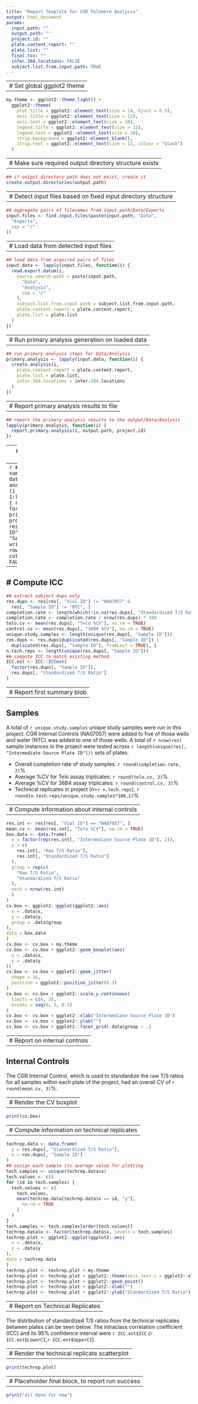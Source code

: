 ```yaml
---
title: "Report Template for CGR Telomere Analysis"
output: html_document
params:
  input.path: ""
  output.path: ""
  project.id: ""
  plate.content.report: ""
  plate.list: ""
  final.tsv: ""
  infer.384.locations: FALSE
  subject.list.from.input.path: TRUE
---
```


---
# Set global ggplot2 theme
---

```r
my.theme <- ggplot2::theme_light() +
  ggplot2::theme(
    plot.title = ggplot2::element_text(size = 14, hjust = 0.5),
    axis.title = ggplot2::element_text(size = 12),
    axis.text = ggplot2::element_text(size = 10),
    legend.title = ggplot2::element_text(size = 12),
    legend.text = ggplot2::element_text(size = 10),
    strip.background = ggplot2::element_blank(),
    strip.text = ggplot2::element_text(size = 12, colour = "black")
  )
```

---
# Make sure required output directory structure exists
---

```r
## if output directory path does not exist, create it
create.output.directories(output.path)
```


---
# Detect input files based on fixed input directory structure
---

```r
## aggregate pairs of filenames from input.path/Data/Exports
input.files <- find.input.files(paste(input.path, "Data",
  "Exports",
  sep = "/"
))
```


---
# Load data from detected input files
---

```r
## load data from acquired pairs of files
input.data <- lapply(input.files, function(i) {
  read.export.datum(i,
    source.search.path = paste(input.path,
      "Data",
      "Analysis",
      sep = "/"
    ),
    subject.list.from.input.path = subject.list.from.input.path,
    plate.content.report = plate.content.report,
    plate.list = plate.list
  )
})
```

---
# Run primary analysis generation on loaded data
---

```r
## run primary analysis steps for Data/Analysis
primary.analysis <- lapply(input.data, function(i) {
  create.analysis(i,
    plate.content.report = plate.content.report,
    plate.list = plate.list,
    infer.384.locations = infer.384.locations
  )
})
```

---
# Report primary analysis results to file
---

```r
## report the primary analysis results to the output/Data/Analysis
lapply(primary.analysis, function(i) {
  report.primary.analysis(i, output.path, project.id)
})
```

---
# Report final summary table
---
```r
## report the final summary table of combined data across primary analyses
res <- rbind()
for (i in 1:length(primary.analysis)) {
  res <- rbind(
    res,
    format.final.analysis(
      primary.analysis[[i]],
      project.id
    )
  )
}
res <- res[!is.na(res[, "Vial ID"]) &
  !is.na(res[, "Sample ID"]), ]
write.table(res,
  final.tsv,
  row.names = FALSE,
  col.names = TRUE,
  quote = FALSE,
  sep = "\t"
)
```

---
# Compute ICC
---
```r
## extract subject dups only
res.dups <- res[res[, "Vial ID"] != "NA07057" &
  res[, "Sample ID"] != "NTC", ]
completion.rate <- length(which(!is.na(res.dups[, "Standardized T/S Ratio"])))
completion.rate <- completion.rate / nrow(res.dups) * 100
telo.cv <- mean(res.dups[, "Telo %CV"], na.rm = TRUE)
control.cv <- mean(res.dups[, "36B4 %CV"], na.rm = TRUE)
unique.study.samples <- length(unique(res.dups[, "Sample ID"]))
res.dups <- res.dups[duplicated(res.dups[, "Sample ID"]) |
  duplicated(res.dups[, "Sample ID"], fromLast = TRUE), ]
n.tech.reps <- length(unique(res.dups[, "Sample ID"]))
## compute ICC to match existing method
ICC.est <- ICC::ICCest(
  factor(res.dups[, "Sample ID"]),
  res.dups[, "Standardized T/S Ratio"]
)
```

---
# Report first summary blob
---

## Samples

A total of `r unique.study.samples` unique study samples were run 
in this project. CGR Internal Controls (NA07057) were added to five
of those wells and water (NTC) was added to one of those wells.
A total of `r nrow(res)` sample instances in the project were tested
across `r length(unique(res[, "Intermediate Source Plate ID"]))`
sets of plates.

 - Overall completion rate of study samples: 
   `r round(completion.rate, 2)`%
 - Average %CV for Telo assay triplicates:
   `r round(telo.cv, 3)`%
 - Average %CV for 36B4 assay triplicates:
   `r round(control.cv, 3)`%
 - Technical replicates in project (n=`r n.tech.reps`), 
   `r round(n.tech.reps/unique.study.samples*100,1)`%

---
# Compute information about internal controls
---

```r
res.int <- res[res[, "Vial ID"] == "NA07057", ]
mean.cv <- mean(res.int[, "Telo %CV"], na.rm = TRUE)
box.data <- data.frame(
  x = factor(rep(res.int[, "Intermediate Source Plate ID"], 2)),
  y = c(
    res.int[, "Raw T/S Ratio"],
    res.int[, "Standardized T/S Ratio"]
  ),
  group = rep(c(
    "Raw T/S Ratio",
    "Standardized T/S Ratio"
  ),
  each = nrow(res.int)
  )
)
cv.box <- ggplot2::ggplot(ggplot2::aes(
  x = .data$x,
  y = .data$y,
  group = .data$group
),
data = box.data
)
cv.box <- cv.box + my.theme
cv.box <- cv.box + ggplot2::geom_boxplot(aes(
  x = .data$x,
  y = .data$y
))
cv.box <- cv.box + ggplot2::geom_jitter(
  shape = 16,
  position = ggplot2::position_jitter(0.2)
)
cv.box <- cv.box + ggplot2::scale_y_continuous(
  limits = c(0, 3),
  breaks = seq(0, 3, 0.5)
)
cv.box <- cv.box + ggplot2::xlab("Intermediate Source Plate ID")
cv.box <- cv.box + ggplot2::ylab("")
cv.box <- cv.box + ggplot2::facet_grid(.data$group ~ .)
```

---
# Report on internal controls
---

## Internal Controls

The CGR Internal Control, which is used to standardize the raw T/S ratios for all samples
within each plate of the project, had an overall CV of `r round(mean.cv, 3)`%.

---
# Render the CV boxplot
---

```r
print(cv.box)
```

---
# Compute information on technical replicates
---

```r
techrep.data <- data.frame(
  y = res.dups[, "Standardized T/S Ratio"],
  x = res.dups[, "Sample ID"]
)
## assign each sample its average value for plotting
tech.samples <- unique(techrep.data$x)
tech.values <- c()
for (id in tech.samples) {
  tech.values <- c(
    tech.values,
    mean(techrep.data[techrep.data$x == id, "y"],
      na.rm = TRUE
    )
  )
}
tech.samples <- tech.samples[order(tech.values)]
techrep.data$x <- factor(techrep.data$x, levels = tech.samples)
techrep.plot <- ggplot2::ggplot(ggplot2::aes(
  x = .data$x,
  y = .data$y
),
data = techrep.data
)
techrep.plot <- techrep.plot + my.theme
techrep.plot <- techrep.plot + ggplot2::theme(axis.text.x = ggplot2::element_blank())
techrep.plot <- techrep.plot + ggplot2::geom_point()
techrep.plot <- techrep.plot + ggplot2::xlab("")
techrep.plot <- techrep.plot + ggplot2::ylab("Standardized T/S Ratio")
```

---
# Report on Technical Replicates
---

The distribution of standardized T/S ratios from the technical replicates
between plates can be seen below. The intraclass correlation coefficient (ICC)
and its 95% confidence interval were `r ICC.est$ICC` 
(`r ICC.est$LowerCI`,`r ICC.est$UpperCI`).


---
# Render the technical replicate scatterplot
---

```r
print(techrep.plot)
```



---
# Placeholder final block, to report run success
---

```r
print("all done for now")
```
